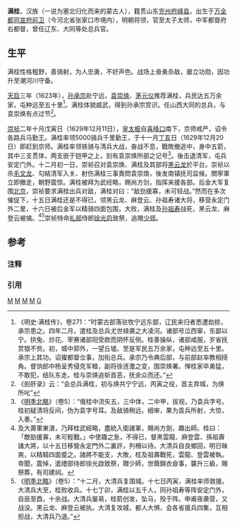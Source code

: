 '''满桂'''{{BD|16世纪|？|1630年||CatIdx=M满}}，汉族{{noteTag|崇祯年间，严嵩曾孙严云从弹劾满桂，称其是蒙古人；满桂上疏自辨，称自己是祖籍山东的汉族人，明政府认为严云从是诬告将其治罪，但清修《明史》仍采前说。}}（一说为塞北归化而来的蒙古人），籍贯山东[[兖州府|兖州府]][[峄县|峄县]]，出生于[[万全都司|万全都司]][[宣府前卫|宣府前卫]]（今河北省张家口市境内），明朝将领，官至太子太师，中军都督府右都督，曾任辽东、大同等处总兵官。

== 生平 ==
满桂性格粗野，善骑射，为人忠勇，不好声色。战场上奋勇杀敌，屡立功勋，因功升至潮河川守备。

[[天启|天启]]三年（1623年），[[孙承宗|孙承宗]]赴宁远，[[袁崇焕|袁崇焕]]、[[茅元仪|茅元仪]]推荐满桂，兵民达五万余家，屯种远至五十里<ref>《明史·满桂传》，卷271：“时蒙古部落驻牧宁远东鄙，辽民来归者悉遭劫掠，承宗患之。四年二月，遣桂及总兵尤世禄袭之大凌河。诸部号泣西窜，东鄙以宁。拱兔、炒花、宰赛诸部阳受款而阴怀反侧。桂善操纵，诸部咸服，岁省抚赏银不赀。初，城中郭外，一望丘墟。至是军民五万余家，屯种远至五十里。承宗上其功。诏擢都督佥事，加衔总兵。承宗乃令典后部，与前部赵率教相掎角。督饷郎中杨呈秀侵克军粮，副将徐涟激之变，围崇焕署。惮桂家卒勇猛，不敢犯，结队东走。桂与崇焕追斩首恶，抚余众而还。”</ref>。满桂体貌威武，得到孙承宗赏识。任山西大同的总兵，与袁崇焕有点过节<ref>《剖肝录》云：“会总兵满桂，初与焕共宁宁远，丙寅之役，首主弃城，为焕所叱”</ref>。

[[崇祯|崇祯]]二年十月戊寅日（1629年12月11日），[[皇太极|皇太极]]自[[喜峰口|喜峰口]]南下，京师戒严，诏令各路兵马勤王。满桂率领5000骑兵千里勤王，于十一月[[丁亥|丁亥]]日（1629年12月20日）即赶到京师。满桂率领铁骑与清兵大战，奋战不息，戰敗撤逃中，身中五箭，其中三支贯体，两支嵌于铠甲之上，刻有袁崇焕所部之记号<ref>《[[明季北略|明季北略]]》（卷5）：“俄桂中流矢五，三中体，二中甲，拔视，乃袁兵字号。桂初疑清将反间，伪为袁字号耳。及敌骑稍远，细审，果为袁兵所射，大惊，入奏。”</ref>。後击退清军，屯兵安定门外。十二月初一日，崇祯召对袁崇焕、满桂及其部将[[黑云龙|黑云龙]]於平台。崇祯以杀[[毛文龙|毛文龙]]、勾結清军入关、射伤满桂三事責問袁崇煥，後发南镇抚司监候。關寧軍立即撤走，朝野震惊。满桂被拜为武经略，赐尚方剑，指挥来援各部。后金大军复围[[北京|北京]]，崇祯要求满桂出兵对敌，满桂对曰：“敌劲援寡，未可轻战。”然而在多次催促下，十五日满桂还是不得已，领黑云龙、麻登云、孙祖寿诸大将，移营永定门外二里，十六日被后金军以精骑四面包围，大败，满桂及[[孙祖寿|孙祖寿]]战死，黑云龙、麻登云被擒。<ref>及大壽軍東潰，乃拜桂武經略，盡統入衛諸軍，賜尚方劍，趣出師。桂曰：「敵勁援寡，未可輕戰。」中使趣之急，不得已，督黑雲龍、麻登雲、孫祖壽諸大將，以十五日移營永定門外二裏許，列柵以待。大清兵自良鄉回，明日昧爽，以精騎四面蹙之。諸將不能支，大敗，桂及祖壽戰死，雲龍、登雲被執。帝聞，震悼，遣禮部侍郎徐光啟致祭，贈少師，世蔭錦衣僉事，襲升三級，賜祭葬，有司建祠。</ref><ref>《[[明季北略|明季北略]]》（卷5）：“十二月，大清兵复围城。十七日丙寅，满桂率师救援。大清兵大至，桂败收兵。十七丁卯，满桂以五千人，同孙祖寿等阵安定门外，自辰至酉，十余战。大清兵屡易，桂箭创发，坠马，殁于阵。申甫夜袭营，又战没。黑云龙、麻登云被执。大清复攻城，都人大惧，会各省援兵四集，互相拒战，大清兵乃退。”</ref>崇祯特命[[礼部|礼部]]侍郎[[徐光启|徐光启]]致祭，追赠[[少师|少师]]。

== 参考 ==
===注释===
{{NoteFoot}}
===引用===
{{wikisource|明史/卷271}}
{{wikisource|明季北略/卷05}}
<div class="references-small">
<references />
</div>


[[Category:明朝武官|M]]
[[Category:明朝战争身亡者|M]]
[[Category:明朝追赠少师|M]]
[[Category:宣化人|M]]
[[Category:满姓|G]]